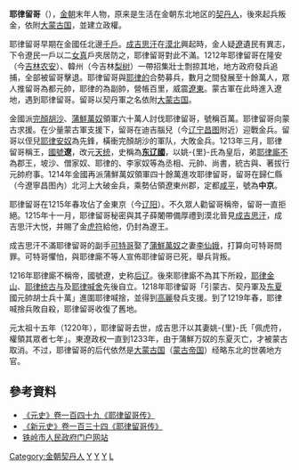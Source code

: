 '''耶律留哥'''（{{bd|1165年||1220年|catIdx=Y耶}}），[[金朝|金朝]]末年人物，原来是生活在金朝东北地区的[[契丹人|契丹人]]，後來起兵叛金，依附[[蒙古帝国|大蒙古国]]，並建立政權。

耶律留哥早期在金國任北邊[[千戶|千戶]]。[[成吉思汗|成吉思汗]]在[[外蒙古|漠北]]興起時，金人疑[[辽朝|遼]]遺民有異志，下令遼民一戶以二[[女真|女真]]戶夾居防之，耶律留哥對此不滿。1212年耶律留哥在隆安（今[[吉林省|吉林]][[农安县|农安]]）、韓州（今吉林[[梨树县|梨树]]）一帶招集壯士剽掠其地，地方政府發兵追捕，全部被留哥擊退。耶律留哥與[[耶律的|耶律的]]合勢募兵，數月之間發展至十餘萬人，眾人推留哥為都元帥，耶律的為副帥，營帳百里，威震[[遼東|遼東]]。蒙古軍在此時進入遼地，遇到耶律留哥。留哥以契丹軍之名依附[[蒙古帝国|大蒙古国]]。

金國派[[完顏胡沙|完顏胡沙]]、[[蒲鮮萬奴|蒲鮮萬奴]]領軍六十萬人討伐耶律留哥，號稱百萬。耶律留哥向蒙古求援。在少量蒙古軍支援下，留哥在迪吉腦兒（今[[辽宁省|辽宁]][[昌图县|昌图]]附近）迎戰金兵。留哥以侄兒[[耶律安奴|耶律安奴]]為先鋒，橫衝完顏胡沙的軍队，大敗金兵。1213年三月，耶律留哥稱王，[[國號|國號]]'''遼'''，改元[[天统_(耶律留哥)|天统]]，史稱為'''[[东辽國|东辽國]]'''，以姚-{里}-氏為皇后，弟[[耶律廝不|耶律廝不]]為郡王，坡沙、僧家奴、耶律的、李家奴等為丞相、元帥、尚書，統古與、著拔行元帥府事。1214年金國再派蒲鮮萬奴領軍四十餘萬進攻耶律留哥，留哥在歸仁縣（今遼寧昌图內）北河上大破金兵，乘勢佔領遼東州郡，定都[[开原市|咸平]]，號為'''中京'''。

耶律留哥在1215年春攻佔了金東京（今[[辽阳市|辽阳]]）。不久眾人勸留哥稱帝，留哥一直拒絕。1215年十一月，耶律留哥秘密與其子薛闍帶備厚禮到漠北晉見[[成吉思汗|成吉思汗]]，成吉思汗大悦，并賜了金[[虎符|虎符]]給他，仍封為遼王。

成吉思汗不滿耶律留哥的副手[[可特哥|可特哥]]娶了[[蒲鮮萬奴|蒲鮮萬奴]]之妻[[李仙娥|李仙娥]]，打算向可特哥問罪。可特哥懼怕，與耶律廝不等人宣佈耶律留哥已死，舉兵背叛。

1216年耶律廝不稱帝，國號遼，史称[[后辽|后辽]]。後來耶律廝不為其下所殺，[[耶律金山|耶律金山]]、[[耶律统古与|耶律统古与]]及[[耶律喊舍|耶律喊舍]]先後自立。1218年耶律留哥「引蒙古、契丹軍及[[东夏|东夏]]國元帥胡士兵十萬」進圍耶律喊捨，並得到[[高麗_(918年－1392年)|高麗]]發兵支援。到了1219年春，耶律喊捨兵敗自殺，耶律留哥收復了舊地。

元太祖十五年（1220年），耶律留哥去世，成吉思汗以其妻姚-{里}-氏「佩虎符，權領其眾者七年」。東遼政权一直到1233年，由于蒲鮮万奴的东夏灭亡，才被蒙古取消。不过，耶律留哥的后代依然是[[蒙古帝国|大蒙古国]]（[[蒙古帝国|蒙古帝国]]）经略东北的世袭地方官。

==參考資料==
*[http://www.guoxue.com/shibu/24shi/yuanshi/yuas_149.htm 《元史》卷一百四十九《耶律留哥传》]
*[http://www.guoxue123.com/shibu/0101/00xys/133.htm 《新元史》卷一百三十四《耶律留哥传》]
*[http://www.tieling.gov.cn/tlmr/show.asp?fID=4&LB1=1&LB2=1&n=&Table=tTL_MINGREN&history=yes  铁岭市人民政府门户网站]

{{辽朝君主}}

[[Category:金朝契丹人|Category:金朝契丹人]]
[[Category:蒙古帝国契丹人|Y]]
[[Category:金朝民变政权君主|Y]]
[[Category:东辽|Y]]
[[Category:耶律氏|L]]